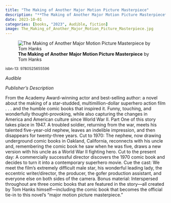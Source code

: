 ```yaml
---
title: "The Making of Another Major Motion Picture Masterpiece"
description: "**The Making of Another Major Motion Picture Masterpiece** by Tom Hanks"
date: 2023-10-01
categories: [books, "2023", Audible, fiction]
image: The_Making_of_Another_Major_Motion_Picture_Masterpiece.jpg
---
```

![**The Making of Another Major Motion Picture Masterpiece** by Tom Hanks](The_Making_of_Another_Major_Motion_Picture_Masterpiece.jpg){fig-align="left"}

<sup>isbn-13: 9780525655596</sup>

*Audible*

*Publisher's Description*

From the Academy Award-winning actor and best-selling author: a novel about
the making of a star-studded, multimillion-dollar superhero action film . .
. and the humble comic books that inspired it. Funny, touching, and
wonderfully thought-provoking, while also capturing the changes in America
and American culture since World War II. Part One of this story takes place
in 1947. A troubled soldier, returning from the war, meets his talented
five-year-old nephew, leaves an indelible impression, and then disappears
for twenty-three years. Cut to 1970: The nephew, now drawing underground
comic books in Oakland, California, reconnects with his uncle and,
remembering the comic book he saw when he was five, draws a new version
with his uncle as a World War II fighting hero. Cut to the present day: A
commercially successful director discovers the 1970 comic book and decides
to turn it into a contemporary superhero movie. Cue the cast: We meet the
film’s extremely difficult male star, his wonderful leading lady, the
eccentric writer/director, the producer, the gofer production assistant,
and everyone else on both sides of the camera. Bonus material: Interspersed
throughout are three comic books that are featured in the story—all created
by Tom Hanks himself—including the comic book that becomes the official
tie-in to this novel’s "major motion picture masterpiece."